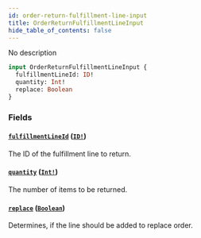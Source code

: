 ```yaml
---
id: order-return-fulfillment-line-input
title: OrderReturnFulfillmentLineInput
hide_table_of_contents: false
---
```


No description

```graphql
input OrderReturnFulfillmentLineInput {
  fulfillmentLineId: ID!
  quantity: Int!
  replace: Boolean
}
```

### Fields

#### [`fulfillmentLineId`](#) ([`ID!`](../../../developer/api-reference/scalars/id))

The ID of the fulfillment line to return.

#### [`quantity`](#) ([`Int!`](../../../developer/api-reference/scalars/int))

The number of items to be returned.

#### [`replace`](#) ([`Boolean`](../../../developer/api-reference/scalars/boolean))

Determines, if the line should be added to replace order.

